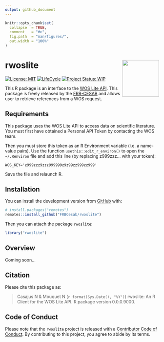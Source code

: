 ```yaml
---
output: github_document
---
```


<!-- README.md is generated from README.Rmd. Please edit that file -->


```r
knitr::opts_chunk$set(
  collapse  = TRUE,
  comment   = "#>",
  fig.path  = "man/figures/",
  out.width = "100%"
)
```



rwoslite <img src="man/figures/hexsticker.png" height="120" align="right"/>
=========================================================

<!-- badges: start -->
[![License: MIT](https://img.shields.io/badge/License-MIT-yellow.svg)](https://choosealicense.com/licenses/mit/)
[![LifeCycle](man/figures/lifecycle/lifecycle-experimental.svg)](https://lifecycle.r-lib.org/articles/stages.html#experimental)
[![Project Status: WIP](https://www.repostatus.org/badges/latest/wip.svg)](https://www.repostatus.org/#wip)
<!-- badges: end -->


This R package is an interface to the [WOS Lite API](https://developer.clarivate.com/apis/woslite).
This package is freely released by the 
[FRB-CESAB](https://www.fondationbiodiversite.fr/en/about-the-foundation/le-cesab/) 
and allows user to retrieve references from a WOS request.


## Requirements

This package uses the WOS Lite API to access data on scientific literature. You 
must first have obtained a Personal API Token by contacting the WOS team.

Then you must store this token as an R Environment variable (i.e. a name-value pairs).
Use the function `usethis::edit_r_environ()` to open the `~/.Renviron` file and add 
this line (by replacing z999zzz... with your token):

```
WOS_KEY='z999zzz9zzz999999z9z99zz999zz999'
```

Save the file and relaunch R.



## Installation

You can install the development version from [GitHub](https://github.com/) with:

```r
# install.packages("remotes")
remotes::install_github("FRBCesab/rwoslite")
```

Then you can attach the package `rwoslite`:

```r
library("rwoslite")
```



## Overview

Coming soon...



## Citation

Please cite this package as: 

> Casajus N & Mouquet N (`r format(Sys.Date(), "%Y")`) rwoslite: An R Client for
the WOS Lite API. R package version 0.0.0.9000.



## Code of Conduct

Please note that the `rwoslite` project is released with a 
[Contributor Code of Conduct](https://contributor-covenant.org/version/2/0/CODE_OF_CONDUCT.html). 
By contributing to this project, you agree to abide by its terms.
